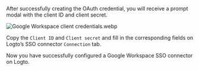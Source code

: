 After successfully creating the OAuth credential, you will receive a prompt modal with the client ID and client secret.

![Google Workspace client credentials.webp](./assets/google_workspace_client_credentials.webp)

Copy the `Client ID` and `Client secret` and fill in the corresponding fields on Logto’s SSO connector `Connection` tab.

Now you have successfully configured a Google Workspace SSO connector on Logto.
